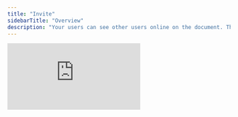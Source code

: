 ```yaml
---
title: "Invite"
sidebarTitle: "Overview"
description: "Your users can see other users online on the document. This makes your app feel alive."
---
```


<iframe
  src="https://snippyly-docs-demo.web.app/user-invite-tool?documentId=user-invite-docs&amp;userIndex=0"
  scrolling="no"
  frameborder="0"
  class="w-full"
></iframe>
